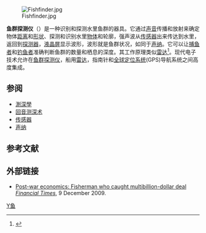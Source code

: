 [[Image:Fishfinder.jpg|thumb]]

'''鱼群探测仪'''（{{lang-en|'''Fishfinder'''}}）是一种识别和探测水里鱼群的器具。它通过[[声音|声音]]传播和放射来确定物体[[距离|距离]]和[[形状|形状]]、探测和识别水里[[物体|物体]]和轮廓，强声波从[[传感器|传感器]]出来传达到水里，返回到[[探测器|探测器]]，[[液晶屏|液晶屏]]显示波形，波形就是鱼群状况，如同于[[声纳|声纳]]。它可以让[[渔民|捕鱼者]]和[[钓鱼|钓鱼者]]准确判断鱼群的数量和栖息的深度。其工作原理类似[[雷达|雷达]]<ref>{{cite web|url=http://www.fishfindersource.com/blog/how-to-read-a-fish-finders-screen/|title=How To Read A Fish Finder Screen|accessdate=|publisher=|work=|language=zh-hans|deadurl=yes|archiveurl=https://web.archive.org/web/20131108003553/http://www.fishfindersource.com/blog/how-to-read-a-fish-finders-screen/|archivedate=2013-11-08}}</ref>。现代电子技术允许在[[鱼群探测仪|鱼群探测仪]]，船用[[雷达|雷达]]，指南针和[[全球定位系统|全球定位系统]](GPS)导航系统之间高度集成。

== 参阅 ==
* [[測深學|測深學]]
* [[回音测深术|回音测深术]]
* [[传感器|传感器]]
* [[声纳|声纳]]

==参考文献==
{{reflist|refs=
*{{cite web |url=http://www.britannica.com/EBchecked/topic/208570/fish-finder |title=Fish-finder |accessdate=October 1, 2008 |publisher=Encyclop?dia Britannica Online |work= |language=en}}
*{{cite web |url= http://www.marine-electronics-reviews.com/fish-finder.html|title=Marine Electronics Reviews  |accessdate= |publisher= |work= |language=en}}
}}

==外部链接==
* {{En}}[http://www.ft.com/cms/s/0/fd371a80-e385-11de-9f4f-00144feab49a,dwp_uuid=7185d14c-e2fa-11de-b965-00144feab49a.html?nclick_check=1 Post-war economics: Fisherman who caught multibillion-dollar deal] ''[[Financial_Times|Financial Times]]'', 9 December 2009.

{{捕鱼}}
{{渔业}}
{{Hydroacoustics}}

[[Category:渔具|Y鱼]]